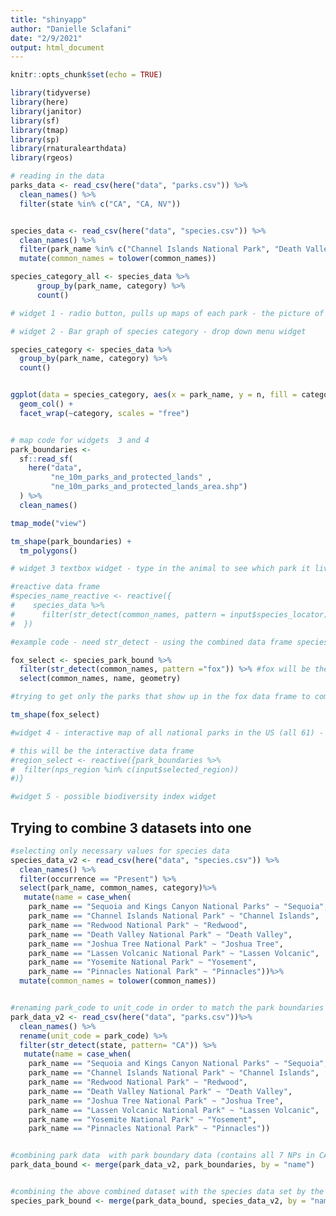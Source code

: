 ```yaml
---
title: "shinyapp"
author: "Danielle Sclafani"
date: "2/9/2021"
output: html_document
---
```


```r
knitr::opts_chunk$set(echo = TRUE)

library(tidyverse)
library(here)
library(janitor)
library(sf)
library(tmap)
library(sp)
library(rnaturalearthdata)
library(rgeos)
```


```r
# reading in the data
parks_data <- read_csv(here("data", "parks.csv")) %>% 
  clean_names() %>% 
  filter(state %in% c("CA", "CA, NV"))


species_data <- read_csv(here("data", "species.csv")) %>% 
  clean_names() %>% 
  filter(park_name %in% c("Channel Islands National Park", "Death Valley National Park", "Joshua Tree National Park", "Lassen Volcanic National Park", "Pinnacles National Park", "Redwood National Park", "Sequoia and Kings National Park", "Yosemite National Park")) %>% 
  mutate(common_names = tolower(common_names))

species_category_all <- species_data %>% 
      group_by(park_name, category) %>% 
      count()
```


```r
# widget 1 - radio button, pulls up maps of each park - the picture of the park (CA only) code is already done for this widget, it is just not working

```

```r
# widget 2 - Bar graph of species category - drop down menu widget

species_category <- species_data %>% 
  group_by(park_name, category) %>% 
  count()


ggplot(data = species_category, aes(x = park_name, y = n, fill = category)) +
  geom_col() +
  facet_wrap(~category, scales = "free")



```


```r
# map code for widgets  3 and 4
park_boundaries <- 
  sf::read_sf(
    here("data", 
         "ne_10m_parks_and_protected_lands" ,
         "ne_10m_parks_and_protected_lands_area.shp")
  ) %>% 
  clean_names()

tmap_mode("view")

tm_shape(park_boundaries) +
  tm_polygons()
```



```r
# widget 3 textbox widget - type in the animal to see which park it lives in.

#reactive data frame 
#species_name_reactive <- reactive({
#    species_data %>% 
#      filter(str_detect(common_names, pattern = input$species_locator))
#  })

#example code - need str_detect - using the combined data frame species_park_bound

fox_select <- species_park_bound %>% 
  filter(str_detect(common_names, pattern ="fox")) %>% #fox will be the inputId
  select(common_names, name, geometry)

#trying to get only the parks that show up in the fox data frame to come up in the map

tm_shape(fox_select)
```

```r
#widget 4 - interactive map of all national parks in the US (all 61) - checkbox

# this will be the interactive data frame 
#region_select <- reactive({park_boundaries %>% 
#  filter(nps_region %in% c(input$selected_region))
#)}
```


```r
#widget 5 - possible biodiversity index widget


```


## Trying to combine 3 datasets into one

```r
#selecting only necessary values for species data
species_data_v2 <- read_csv(here("data", "species.csv")) %>% 
  clean_names() %>%
  filter(occurrence == "Present") %>% 
  select(park_name, common_names, category)%>% 
   mutate(name = case_when(
    park_name == "Sequoia and Kings Canyon National Parks" ~ "Sequoia",
    park_name == "Channel Islands National Park" ~ "Channel Islands",
    park_name == "Redwood National Park" ~ "Redwood",
    park_name == "Death Valley National Park" ~ "Death Valley",
    park_name == "Joshua Tree National Park" ~ "Joshua Tree",
    park_name == "Lassen Volcanic National Park" ~ "Lassen Volcanic",
    park_name == "Yosemite National Park" ~ "Yosement",
    park_name == "Pinnacles National Park" ~ "Pinnacles"))%>% 
  mutate(common_names = tolower(common_names))


#renaming park_code to unit_code in order to match the park boundaries dataset
park_data_v2 <- read_csv(here("data", "parks.csv"))%>% 
  clean_names() %>% 
  rename(unit_code = park_code) %>% 
  filter(str_detect(state, pattern= "CA")) %>% 
   mutate(name = case_when(
    park_name == "Sequoia and Kings Canyon National Parks" ~ "Sequoia",
    park_name == "Channel Islands National Park" ~ "Channel Islands",
    park_name == "Redwood National Park" ~ "Redwood",
    park_name == "Death Valley National Park" ~ "Death Valley",
    park_name == "Joshua Tree National Park" ~ "Joshua Tree",
    park_name == "Lassen Volcanic National Park" ~ "Lassen Volcanic",
    park_name == "Yosemite National Park" ~ "Yosement",
    park_name == "Pinnacles National Park" ~ "Pinnacles"))


#combining park data  with park boundary data (contains all 7 NPs in CA)
park_data_bound <- merge(park_data_v2, park_boundaries, by = "name")


#combining the above combined dataset with the species data set by the name of the park (contains all 7 NPs in CA)
species_park_bound <- merge(park_data_bound, species_data_v2, by = "name")


```



